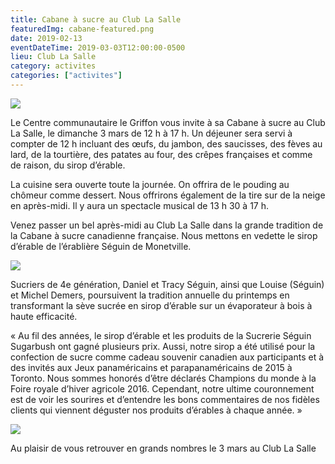 ```yaml
---
title: Cabane à sucre au Club La Salle
featuredImg: cabane-featured.png
date: 2019-02-13
eventDateTime: 2019-03-03T12:00:00-0500
lieu: Club La Salle
category: activites
categories: ["activites"]
---
```


<div class="post-image float-left">

![](cabane-a-sucre-1.jpeg)

</div>

Le Centre communautaire le Griffon vous invite à sa Cabane à sucre au Club La Salle, le dimanche 3 mars de 12 h à 17 h. Un déjeuner sera servi à compter de 12 h incluant des œufs, du jambon, des saucisses, des fèves au lard, de la tourtière, des patates au four, des crêpes françaises et comme de raison, du sirop d’érable.

La cuisine sera ouverte toute la journée. On offrira de le pouding au chômeur comme dessert. Nous offrirons également de la tire sur de la neige en après-midi. Il y aura un spectacle musical de 13 h 30 à 17 h.

Venez passer un bel après-midi au Club La Salle dans la grande tradition de la Cabane à sucre canadienne française. Nous mettons en vedette le sirop d’érable de l’érablière Séguin de Monetville.

<div class="post-image float-right">

![](cabane-a-sucre-2.jpeg)

</div>

Sucriers de 4e génération, Daniel et Tracy Séguin, ainsi que Louise (Séguin) et Michel Demers, poursuivent la tradition annuelle du printemps en transformant la sève sucrée en sirop d’érable sur un évaporateur à bois à haute efficacité.

« Au fil des années, le sirop d’érable et les produits de la Sucrerie Séguin Sugarbush ont gagné plusieurs prix. Aussi, notre sirop a été utilisé pour la confection de sucre comme cadeau souvenir canadien aux participants et à des invités aux Jeux panaméricains et parapanaméricains de 2015 à Toronto. Nous sommes honorés d’être déclarés Champions du monde à la Foire royale d’hiver agricole 2016. Cependant, notre ultime couronnement est de voir les sourires et d’entendre les bons commentaires de nos fidèles clients qui viennent déguster nos produits d’érables à chaque année. »

![](sucrerie-seguin.png)

Au plaisir de vous retrouver en grands nombres le 3 mars au Club La Salle